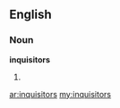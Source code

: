 ==English==

===Noun===
'''inquisitors'''

# {{plural of|[[inquisitor]]}}

[[ar:inquisitors]]
[[my:inquisitors]]